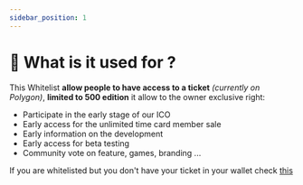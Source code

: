 ```yaml
---
sidebar_position: 1
---
```


# 🎊 What is it used for ?

This Whitelist **allow people to have access to a ticket** _(currently on Polygon)_, **limited to 500 edition** it allow to the owner exclusive right:

- Participate in the early stage of our ICO
- Early access for the unlimited time card member sale
- Early information on the development
- Early access for beta testing
- Community vote on feature, games, branding ...

If you are whitelisted but you don't have your ticket in your wallet check [this](./how-it-works)
